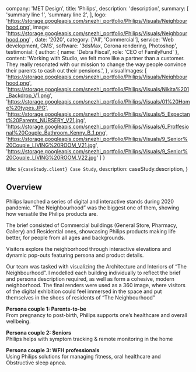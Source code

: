 

  company: 'MET Design',
  title: 'Philips',
  description:
    'description',
  summary: [
    'summary line 1',
    'summary line 2',
  ],
  logo: 'https://storage.googleapis.com/snezhi_portfolio/Philips/Visuals/Neighbourhood.png',
  image: 'https://storage.googleapis.com/snezhi_portfolio/Philips/Visuals/Neighbourhood.png' ,
  date: '2020',
  category: ['All', 'Commercial'],
  service: 'Web development, CMS',
  software: '3dsMax, Corona rendering, Photoshop',
  testimonial: {
    author: { name: 'Debra Fiscal', role: 'CEO of FamilyFund' },
    content:
      'Working with Studio, we felt more like a partner than a customer. They really resonated with our mission to change the way people convince their parents to cash out their pensions.',
  },
  visualImages: [
    'https://storage.googleapis.com/snezhi_portfolio/Philips/Visuals/Neighbourhood.png',
    'https://storage.googleapis.com/snezhi_portfolio/Philips/Visuals/Nikita%201_Backdrop_V1.png',
    'https://storage.googleapis.com/snezhi_portfolio/Philips/Visuals/01%20Home%20types.JPG',
    'https://storage.googleapis.com/snezhi_portfolio/Philips/Visuals/5_Expectant%20Parents_NURSERY_V21.jpg',
    'https://storage.googleapis.com/snezhi_portfolio/Philips/Visuals/6_Proffesional%20Couple_Bathroom_Kenny_B_1.png',
    'https://storage.googleapis.com/snezhi_portfolio/Philips/Visuals/9_Senior%20Couple_LIVING%20ROOM_V21.jpg',
    'https://storage.googleapis.com/snezhi_portfolio/Philips/Visuals/9_Senior%20Couple_LIVING%20ROOM_V22.jpg'
  ]
}

  title: `${caseStudy.client} Case Study`,
  description: caseStudy.description,
}

## Overview

Philips launched a series of digital and interactive stands during 2020 pandemic. “The Neighbourhood” was the biggest one of them, showing how versatile the Philips products are.

The brief consisted of Commercial buildings (General Store, Pharmacy, Gallery) and Residential ones,
showcasing Philips products making life better, for people from all ages and backgrounds.

Visitors explore the neighborhood through interactive elevations and dynamic pop-outs featuring persona and product details.

Our team was tasked with visualizing the Architecture and Interiors of “The Neighbourhood”.
I modelled each building individually to reflect the brief and persona description required, as well as form a cohesive, modern neighborhood.
The final renders were used as a 360 image, where visitors of the digital exhibition could feel immersed in the space and put themselves in the shoes of residents of “The Neighbourhood”

**Persona couple 1: Parents-to-be**  
From pregnancy to post-birth, Philips supports one’s healthcare and overall wellbeing.

**Persona couple 2: Seniors**  
Philips helps with symptom tracking & remote monitoring in the home

**Persona couple 3: WFH professionals**  
Using Philips solutions for managing fitness, oral healthcare and Obstructive sleep apnea.
